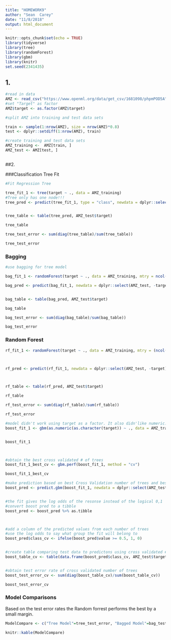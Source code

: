 ```yaml
---
title: "HOMEWORK9"
author: "Sean  Carey"
date: "11/8/2018"
output: html_document
---
```


```r
knitr::opts_chunk$set(echo = TRUE)
library(tidyverse)
library(tree)
library(randomForest)
library(gbm)
library(knitr)
set.seed(2341435)

```

## 1.

```r

#read in data
AMZ <- read_csv("https://www.openml.org/data/get_csv/1681098/phpmPOD5A")
#set "Target" as factor
AMZ$target <- as.factor(AMZ$target)

#split AMZ into training and test data sets

train <- sample(1:nrow(AMZ), size = nrow(AMZ)*0.8)
test <- dplyr::setdiff(1:nrow(AMZ), train)

#create training and test data sets
AMZ_training <-  AMZ[train, ]
AMZ_test <- AMZ[test, ]



```
##2.  

###Classification Tree Fit
```r

#Fit Regression Tree 

tree_fit_1 <- tree(target ~ ., data = AMZ_training)
#Tree only has one node!!!
tree_pred <- predict(tree_fit_1, type = "class", newdata = dplyr::select(AMZ_test, -target))


tree_table <- table(tree_pred, AMZ_test$target)

tree_table

tree_test_error <- sum(diag(tree_table)/sum(tree_table))

tree_test_error

```

### Bagging

```r

#use bagging for tree model

bag_fit_1 <- randomForest(target ~ ., data = AMZ_training, mtry = ncol(AMZ_training)-1, ntree = 500, importance=TRUE )

bag_pred <- predict(bag_fit_1, newdata = dplyr::select(AMZ_test, -target), n.trees=500)


bag_table <- table(bag_pred, AMZ_test$target)

bag_table

bag_test_error <- sum(diag(bag_table)/sum(bag_table))

bag_test_error

```

### Random Forest
```r




rf_fit_1 <- randomForest(target ~ ., data = AMZ_training, mtry = (ncol(AMZ_training)-1)/3, ntree = 500, importance=TRUE )



rf_pred <- predict(rf_fit_1, newdata = dplyr::select(AMZ_test, -target), n.trees=500)



rf_table <- table(rf_pred, AMZ_test$target)

rf_table

rf_test_error <- sum(diag(rf_table)/sum(rf_table))

rf_test_error

```

```r


#model didn't work using target as a factor. It also didn'like numeric. Used character
boost_fit_1 <- gbm(as.numeric(as.character(target)) ~ ., data = AMZ_training, distribution = "bernoulli",cv.folds = 5 , n.trees = 3500, shrinkage = 0.1, interaction.depth = 3)


boost_fit_1



#obtain the best cross validated # of trees
boost_fit_1_best_cv <- gbm.perf(boost_fit_1, method = "cv")

boost_fit_1_best_cv

#make prediction based on best Cross Validation number of trees and best test number of trees
boost_pred <- predict.gbm(boost_fit_1, newdata = dplyr::select(AMZ_test, -target),type = "response", n.trees = boost_fit_1_best_cv)


#the fit gives the log odds of the resonse instead of the logical 0,1
#convert boost pred to a tibble
boost_pred <- boost_pred %>% as.tibble



#add a column of the predicted values from each number of trees
#use the log odds to say what group the fit will belong to
boost_pred$class_cv <- ifelse(boost_pred$value >= 0.5, 1, 0)


#create table comparing test data to predictons using cross validated # of trees
boost_table_cv <- table(data.frame(boost_pred$class_cv, AMZ_test$target))


#obtain test error rate of cross validated number of trees
boost_test_error_cv <- sum(diag(boost_table_cv)/sum(boost_table_cv))

boost_test_error_cv


```
### Model Comparisons  

   Based on the test error rates the Random forrest performs the best by a small margin. 
```r

ModelCompare <- c("Tree Model"=tree_test_error, "Bagged Model"=bag_test_error, "Random Forest"= rf_test_error, "Boosting Test Error"=boost_test_error_cv)

knitr::kable(ModelCompare)

```

